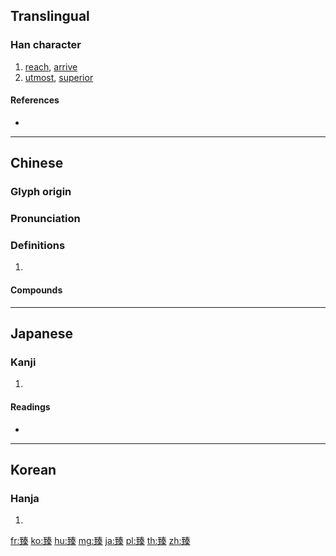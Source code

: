 {{character info/new}}
==Translingual==

===Han character===
{{Han char|rn=133|rad=至|as=10|sn=16|four=15194|canj=MGQKD|ids=⿰至秦}}

# [[reach]], [[arrive]]
# [[utmost]], [[superior]]

====References====
* {{Han ref|kx=1002.110|dkj=30165|dj=1459.060|hdz=42818.030|uh=81FB|ud=33275|bh=BFB2|bd=49074}}

----

==Chinese==
{{zh-forms}}

===Glyph origin===
{{Han etym}}

===Pronunciation===
{{zh-pron
|m=zhēn
|c=zeon1
|mn=chin
|mc=y
|oc=y
|cat=
}}

===Definitions===
{{zh-hanzi}}

# {{rfdef|zh}}

====Compounds====
{{zh-der|不臻|百福具臻|臻至|臻臻至至|薦臻|饑饉荐臻|饑饉薦臻|齊臻臻}}

----

==Japanese==

===Kanji===
{{ja-kanji|grade=|rs=至10}}

# {{defn|lang=ja|sort=至10}}

====Readings====
* {{ja-readings|on=[[しん]] (shin)|kun=[[いたる]] (itaru)}}

----

==Korean==

===Hanja===
{{ko-hanja|hangeul=진|eumhun=|rv=jin|mr=chin|y=cin}}

# {{defn|lang=ko|sort=至10}}

[[fr:臻]]
[[ko:臻]]
[[hu:臻]]
[[mg:臻]]
[[ja:臻]]
[[pl:臻]]
[[th:臻]]
[[zh:臻]]